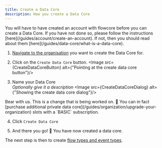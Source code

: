```yaml
---
title: Create a Data Core
description: How you create a Data Core
---
```




<Card title="Do you have an account?" icon="information">
    You will have to have created an account with flowcore before you can create a Data Core.
    If you have not done so, please follow the instructions [here](/guides/account/create-an-account).
</Card>

<Card title="Do you know what a data core is?" icon="information">
    If not, then you should read about them [here](/guides/data-core/what-is-a-data-core).
</Card>


1. [Navigate to the organisation](/guides/organization/switch-between-organizations) you want to create the Data Core for.

2. Click on the `Create Data Core` button.
<Image src={CreateDataCoreButton} alt={"Pointing at the create data core button"}/>

3. Name your Data Core <br/> _Optionally give it a description_
<Image src={CreateDataCoreDialog} alt={"Showing the create data core dialog"}/>

<Card title="You can buy private data cores with a basic subscription" icon="warning">
    Bear with us. This is a change that is being worked on. 🚧 You can in fact [purchase additional private data
    core](/guides/organization/upgrade-your-organization)
    slots with a `BASIC` subscription.
</Card>

4. Click `Create Data Core`

5. And there you go! 🎉 You have now created a data core.

The next step is then to create [flow types and event types](/guides/data-core/create-flow-types-and-event-types).